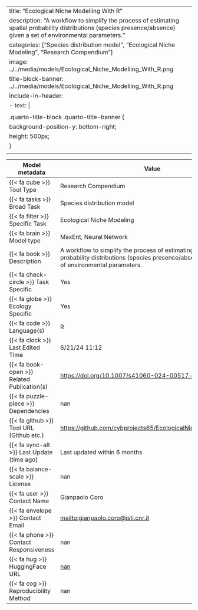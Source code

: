 
---
title: "Ecological Niche Modelling With R"
description: "A workflow to simplify the process of estimating spatial probability distributions (species presence/absence) given a set of environmental parameters."
categories: ["Species distribution model", "Ecological Niche Modeling", "Research Compendium"]
image: ../../media/models/Ecological_Niche_Modelling_With_R.png
title-block-banner: ../../media/models/Ecological_Niche_Modelling_With_R.png
include-in-header:
  - text: |
      <style>
      .quarto-title-block .quarto-title-banner {
        background-position-y: bottom-right;
        height: 500px;
      }
      </style>
---

| Model metadata             | Value                               |
|----------------------------|------------------------------------|
| {{< fa cube >}} Tool Type | [Research Compendium]{.tool_type .tool_type_pkglib} |
| {{< fa tasks >}} Broad Task | Species distribution model |
| {{< fa filter >}} Specific Task | Ecological Niche Modeling |
| {{< fa brain >}} Model type | MaxEnt, Neural Network |
| {{< fa book >}} Description | A workflow to simplify the process of estimating spatial probability distributions (species presence/absence) given a set of environmental parameters. |
| {{< fa check-circle >}} Task Specific | Yes |
| {{< fa globe >}} Ecology Specific | Yes |
| {{< fa code >}} Language(s) | R |
| {{< fa clock >}} Last Edited Time | 6/21/24 11:12 |
| {{< fa book-open >}} Related Publication(s) | [https://doi.org/10.1007/s41060-024-00517-w](https://doi.org/10.1007/s41060-024-00517-w) |
| {{< fa puzzle-piece >}} Dependencies | nan |
| {{< fa github >}} Tool URL (Github etc.) | [https://github.com/cybprojects65/EcologicalNicheModellingWithR](https://github.com/cybprojects65/EcologicalNicheModellingWithR) |
| {{< fa sync-alt >}} Last Update (time ago) | Last updated within 6 months |
| {{< fa balance-scale >}} License | nan |
| {{< fa user >}} Contact Name | Gianpaolo Coro |
| {{< fa envelope >}} Contact Email | [mailto:gianpaolo.coro@isti.cnr.it ](mailto:gianpaolo.coro@isti.cnr.it ) |
| {{< fa phone >}} Contact Responsiveness | nan |
| {{< fa hug >}} HuggingFace URL | [nan](nan) |
| {{< fa cog >}} Reproducibility Method | nan |
